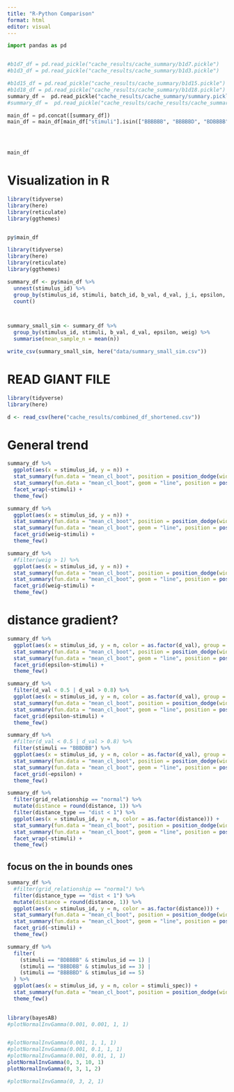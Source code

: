 ```yaml
---
title: "R-Python Comparison"
format: html
editor: visual
---
```


```python
import pandas as pd


#b1d7_df = pd.read_pickle("cache_results/cache_summary/b1d7.pickle")
#b1d3_df = pd.read_pickle("cache_results/cache_summary/b1d3.pickle")

#b1d15_df = pd.read_pickle("cache_results/cache_summary/b1d15.pickle")
#b1d18_df = pd.read_pickle("cache_results/cache_summary/b1d18.pickle")
summary_df =  pd.read_pickle("cache_results/cache_summary/summary.pickle")
#summary_df =  pd.read_pickle("cache_results/cache_results/cache_summary/summary.pickle")

main_df = pd.concat([summary_df])
main_df = main_df[main_df["stimuli"].isin(["BBBBBB", "BBBBBD", "BDBBBB", "BBBDBB"])]




main_df

```

# Visualization in R

```R
library(tidyverse)
library(here)
library(reticulate)
library(ggthemes)


py$main_df
```

```R
library(tidyverse)
library(here)
library(reticulate)
library(ggthemes)

summary_df <- py$main_df %>% 
  unnest(stimulus_id) %>% 
  group_by(stimulus_id, stimuli, batch_id, b_val, d_val, j_i, epsilon, weig) %>% 
  count() 



summary_small_sim <- summary_df %>% 
  group_by(stimulus_id, stimuli, b_val, d_val, epsilon, weig) %>% 
  summarise(mean_sample_n = mean(n))

write_csv(summary_small_sim, here("data/summary_small_sim.csv"))
```

# READ GIANT FILE

```r
library(tidyverse)
library(here)

d <- read_csv(here("cache_results/combined_df_shortened.csv"))
```

# General trend

```R
summary_df %>% 
  ggplot(aes(x = stimulus_id, y = n)) + 
  stat_summary(fun.data = "mean_cl_boot", position = position_dodge(width = .4)) + 
  stat_summary(fun.data = "mean_cl_boot", geom = "line", position = position_dodge(width = .4)) + 
  facet_wrap(~stimuli) + 
  theme_few()

summary_df %>% 
  ggplot(aes(x = stimulus_id, y = n)) + 
  stat_summary(fun.data = "mean_cl_boot", position = position_dodge(width = .4)) + 
  stat_summary(fun.data = "mean_cl_boot", geom = "line", position = position_dodge(width = .4)) + 
  facet_grid(weig~stimuli) + 
  theme_few()

summary_df %>% 
  #filter(weig > 1) %>% 
  ggplot(aes(x = stimulus_id, y = n)) + 
  stat_summary(fun.data = "mean_cl_boot", position = position_dodge(width = .4)) + 
  stat_summary(fun.data = "mean_cl_boot", geom = "line", position = position_dodge(width = .4)) + 
  facet_grid(weig~stimuli) + 
  theme_few()

```

# distance gradient?

```R
summary_df %>% 
  ggplot(aes(x = stimulus_id, y = n, color = as.factor(d_val), group = as.factor(d_val)), group = d_val) + 
  stat_summary(fun.data = "mean_cl_boot", position = position_dodge(width = .4)) + 
  stat_summary(fun.data = "mean_cl_boot", geom = "line", position = position_dodge(width = .4)) + 
  facet_grid(epsilon~stimuli) + 
  theme_few()
```

```R
summary_df %>% 
  filter(d_val < 0.5 | d_val > 0.8) %>% 
  ggplot(aes(x = stimulus_id, y = n, color = as.factor(d_val), group = as.factor(d_val)), color = d_val) + 
  stat_summary(fun.data = "mean_cl_boot", position = position_dodge(width = .4)) + 
  stat_summary(fun.data = "mean_cl_boot", geom = "line", position = position_dodge(width = .4)) + 
  facet_grid(epsilon~stimuli) + 
  theme_few()
```

```r
summary_df %>% 
  #filter(d_val < 0.5 | d_val > 0.8) %>% 
  filter(stimuli == "BBBDBB") %>% 
  ggplot(aes(x = stimulus_id, y = n, color = as.factor(d_val), group = as.factor(d_val)), color = d_val) + 
  stat_summary(fun.data = "mean_cl_boot", position = position_dodge(width = .4)) + 
  stat_summary(fun.data = "mean_cl_boot", geom = "line", position = position_dodge(width = .4)) + 
  facet_grid(~epsilon) + 
  theme_few()
```

```R


summary_df %>% 
  filter(grid_relationship == "normal") %>% 
  mutate(distance = round(distance, 1)) %>% 
  filter(distance_type == "dist < 1") %>% 
  ggplot(aes(x = stimulus_id, y = n, color = as.factor(distance))) + 
  stat_summary(fun.data = "mean_cl_boot", position = position_dodge(width = .5)) + 
  stat_summary(fun.data = "mean_cl_boot", geom = "line", position = position_dodge(width = .5)) + 
  facet_wrap(~stimuli) + 
  theme_few()

```

## focus on the in bounds ones

```R

summary_df %>% 
  #filter(grid_relationship == "normal") %>% 
  filter(distance_type == "dist < 1") %>% 
  mutate(distance = round(distance, 1)) %>% 
  ggplot(aes(x = stimulus_id, y = n, color = as.factor(distance))) + 
  stat_summary(fun.data = "mean_cl_boot", position = position_dodge(width = .5)) + 
  stat_summary(fun.data = "mean_cl_boot", geom = "line", position = position_dodge(width = .5)) + 
  facet_grid(~stimuli) + 
  theme_few()

```

```r
summary_df %>% 
  filter(
    (stimuli == "BDBBBB" & stimulus_id == 1) | 
    (stimuli == "BBBDBB" & stimulus_id == 3) | 
    (stimuli == "BBBBBD" & stimulus_id == 5) 
  ) %>% 
  ggplot(aes(x = stimulus_id, y = n, color = stimuli_spec)) + 
  stat_summary(fun.data = "mean_cl_boot", position = position_dodge(width = .4)) + 
  theme_few()
 
```

```r
library(bayesAB)
#plotNormalInvGamma(0.001, 0.001, 1, 1)


#plotNormalInvGamma(0.001, 1, 1, 1)
#plotNormalInvGamma(0.001, 0.1, 1, 1)
#plotNormalInvGamma(0.001, 0.01, 1, 1)
plotNormalInvGamma(0, 3, 10, 1)
plotNormalInvGamma(0, 3, 1, 2)

#plotNormalInvGamma(0, 3, 2, 1)



```
